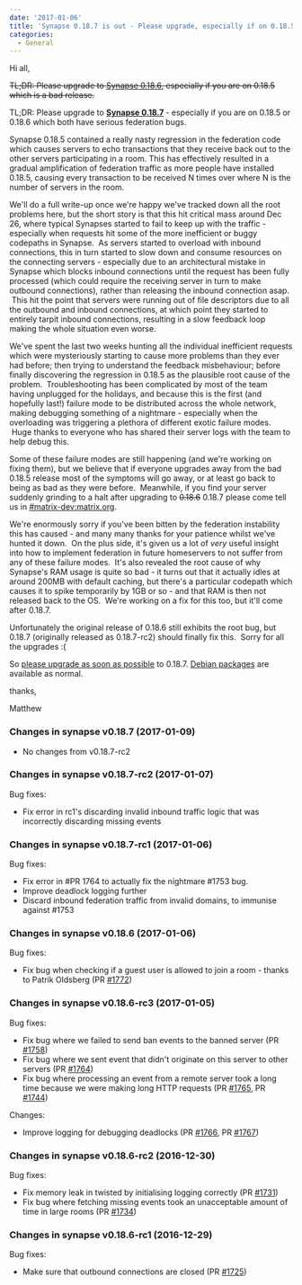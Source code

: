```yaml
---
date: '2017-01-06'
title: 'Synapse 0.18.7 is out - Please upgrade, especially if on 0.18.5 or 0.18.6.'
categories:
  - General
---
```


Hi all,

<del>TL;DR: Please upgrade to <a href="https://github.com/matrix-org/synapse/releases/tag/v0.18.6">Synapse 0.18.6</a>, especially if you are on 0.18.5 which is a bad release.</del>

TL;DR: Please upgrade to <strong><a href="https://github.com/matrix-org/synapse/releases/tag/v0.18.7">Synapse 0.18.7</a> </strong>- especially if you are on 0.18.5 or 0.18.6 which both have serious federation bugs.

Synapse 0.18.5 contained a really nasty regression in the federation code which causes servers to echo transactions that they receive back out to the other servers participating in a room. This has effectively resulted in a gradual amplification of federation traffic as more people have installed 0.18.5, causing every transaction to be received N times over where N is the number of servers in the room.

We'll do a full write-up once we're happy we've tracked down all the root problems here, but the short story is that this hit critical mass around Dec 26, where typical Synapses started to fail to keep up with the traffic - especially when requests hit some of the more inefficient or buggy codepaths in Synapse.  As servers started to overload with inbound connections, this in turn started to slow down and consume resources on the connecting servers - especially due to an architectural mistake in Synapse which blocks inbound connections until the request has been fully processed (which could require the receiving server in turn to make outbound connections), rather than releasing the inbound connection asap.  This hit the point that servers were running out of file descriptors due to all the outbound and inbound connections, at which point they started to entirely tarpit inbound connections, resulting in a slow feedback loop making the whole situation even worse.

We've spent the last two weeks hunting all the individual inefficient requests which were mysteriously starting to cause more problems than they ever had before; then trying to understand the feedback misbehaviour; before finally discovering the regression in 0.18.5 as the plausible root cause of the problem.  Troubleshooting has been complicated by most of the team having unplugged for the holidays, and because this is the first (and hopefully last!) failure mode to be distributed across the whole network, making debugging something of a nightmare - especially when the overloading was triggering a plethora of different exotic failure modes.  Huge thanks to everyone who has shared their server logs with the team to help debug this.

Some of these failure modes are still happening (and we're working on fixing them), but we believe that if everyone upgrades away from the bad 0.18.5 release most of the symptoms will go away, or at least go back to being as bad as they were before.  Meanwhile, if you find your server suddenly grinding to a halt after upgrading to <del>0.18.6</del> 0.18.7 please come tell us in <a href="https://matrix.to/#/#matrix-dev:matrix.org">#matrix-dev:matrix.org</a>.

We're enormously sorry if you've been bitten by the federation instability this has caused - and many many thanks for your patience whilst we've hunted it down.  On the plus side, it's given us a lot of *very* useful insight into how to implement federation in future homeservers to not suffer from any of these failure modes.  It's also revealed the root cause of why Synapse's RAM usage is quite so bad - it turns out that it actually idles at around 200MB with default caching, but there's a particular codepath which causes it to spike temporarily by 1GB or so - and that RAM is then not released back to the OS.  We're working on a fix for this too, but it'll come after 0.18.7.

Unfortunately the original release of 0.18.6 still exhibits the root bug, but 0.18.7 (originally released as 0.18.7-rc2) should finally fix this.  Sorry for all the upgrades :(

So <a href="https://github.com/matrix-org/synapse/releases/tag/v0.18.7">please upgrade as soon as possible</a> to 0.18.7.  <a href="https://matrix.org/packages/debian">Debian packages</a> are available as normal.

thanks,

Matthew

<div class="markdown-body">

<h3>Changes in synapse v0.18.7 (2017-01-09)</h3>

<ul>
<li>No changes from v0.18.7-rc2</li>
</ul>

<h3>Changes in synapse v0.18.7-rc2 (2017-01-07)</h3>
Bug fixes:
<ul>
 	<li><span class="s1">Fix error in rc1's discarding invalid inbound traffic logic that was incorrectly discarding missing events</span></li>
</ul>

<h3>Changes in synapse v0.18.7-rc1 (2017-01-06)</h3>
Bug fixes:
<ul>
 	<li><span class="s1">Fix error in #PR 1764 to actually fix the nightmare #1753 bug.</span></li>
 	<li><span class="s1">Improve deadlock logging further</span></li>
 	<li><span class="s1">Discard inbound federation traffic from invalid domains, to immunise </span><span class="s1">against #1753</span></li>
</ul>
<h3>Changes in synapse v0.18.6 (2017-01-06)</h3>
Bug fixes:
<ul>
 	<li>Fix bug when checking if a guest user is allowed to join a room - thanks to Patrik Oldsberg (PR <a class="issue-link js-issue-link" title="handlers/room_member: fix guest access check when joining rooms" href="https://github.com/matrix-org/synapse/pull/1772" data-id="199209215" data-error-text="Failed to load issue title" data-permission-text="Issue title is private">#1772</a>)</li>
</ul>
<h3>Changes in synapse v0.18.6-rc3 (2017-01-05)</h3>
Bug fixes:
<ul>
 	<li>Fix bug where we failed to send ban events to the banned server (PR <a class="issue-link js-issue-link" href="https://github.com/matrix-org/synapse/pull/1758" data-url="https://github.com/matrix-org/synapse/issues/1758" data-id="198709898" data-error-text="Failed to load issue title" data-permission-text="Issue title is private">#1758</a>)</li>
 	<li>Fix bug where we sent event that didn't originate on this server to other servers (PR <a class="issue-link js-issue-link" href="https://github.com/matrix-org/synapse/pull/1764" data-url="https://github.com/matrix-org/synapse/issues/1764" data-id="198934605" data-error-text="Failed to load issue title" data-permission-text="Issue title is private">#1764</a>)</li>
 	<li>Fix bug where processing an event from a remote server took a long time because we were making long HTTP requests (PR <a class="issue-link js-issue-link" href="https://github.com/matrix-org/synapse/pull/1765" data-url="https://github.com/matrix-org/synapse/issues/1765" data-id="198940353" data-error-text="Failed to load issue title" data-permission-text="Issue title is private">#1765</a>, PR <a class="issue-link js-issue-link" href="https://github.com/matrix-org/synapse/pull/1744" data-url="https://github.com/matrix-org/synapse/issues/1744" data-id="198236017" data-error-text="Failed to load issue title" data-permission-text="Issue title is private">#1744</a>)</li>
</ul>
Changes:
<ul>
 	<li>Improve logging for debugging deadlocks (PR <a class="issue-link js-issue-link" href="https://github.com/matrix-org/synapse/pull/1766" data-url="https://github.com/matrix-org/synapse/issues/1766" data-id="198946790" data-error-text="Failed to load issue title" data-permission-text="Issue title is private">#1766</a>, PR <a class="issue-link js-issue-link" href="https://github.com/matrix-org/synapse/pull/1767" data-url="https://github.com/matrix-org/synapse/issues/1767" data-id="198958245" data-error-text="Failed to load issue title" data-permission-text="Issue title is private">#1767</a>)</li>
</ul>
<h3>Changes in synapse v0.18.6-rc2 (2016-12-30)</h3>
Bug fixes:
<ul>
 	<li>Fix memory leak in twisted by initialising logging correctly (PR <a class="issue-link js-issue-link" href="https://github.com/matrix-org/synapse/pull/1731" data-url="https://github.com/matrix-org/synapse/issues/1731" data-id="198134635" data-error-text="Failed to load issue title" data-permission-text="Issue title is private">#1731</a>)</li>
 	<li>Fix bug where fetching missing events took an unacceptable amount of time in large rooms (PR <a class="issue-link js-issue-link" href="https://github.com/matrix-org/synapse/pull/1734" data-url="https://github.com/matrix-org/synapse/issues/1734" data-id="198178611" data-error-text="Failed to load issue title" data-permission-text="Issue title is private">#1734</a>)</li>
</ul>
<h3>Changes in synapse v0.18.6-rc1 (2016-12-29)</h3>
Bug fixes:
<ul>
 	<li>Make sure that outbound connections are closed (PR <a class="issue-link js-issue-link" title="Wrap connections in an N minute timeout to ensure they get reaped correctly" href="https://github.com/matrix-org/synapse/pull/1725" data-id="197934419" data-error-text="Failed to load issue title" data-permission-text="Issue title is private">#1725</a>)</li>
</ul>
</div>